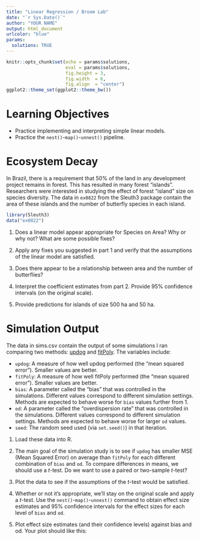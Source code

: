 ```yaml
---
title: "Linear Regression / Broom Lab"
date: "`r Sys.Date()`"
author: "YOUR NAME"
output: html_document
urlcolor: "blue"
params: 
  solutions: TRUE
---
```


```r
knitr::opts_chunk$set(echo = params$solutions, 
                      eval = params$solutions,
                      fig.height = 3, 
                      fig.width  = 6,
                      fig.align  = "center")
ggplot2::theme_set(ggplot2::theme_bw())
```

# Learning Objectives

- Practice implementing and interpreting simple linear models.
- Practice the `nest()`-`map()`-`unnest()` pipeline.

# Ecosystem Decay

In Brazil, there is a requirement that 50% of the land in any development
project remains in forest. This has resulted in many forest "islands". 
Researchers were interested in studying the effect of forest "island" size
on species diversity. The data in `ex0822` from the Sleuth3 package
contain the area of these islands and the number of 
butterfly species in each island.

```r
library(Sleuth3)
data("ex0822")
```

1. Does a linear model appear appropriate for Species on Area? Why or why 
   not? What are some possible fixes?

2. Apply any fixes you suggested in part 1 and verify that the assumptions
   of the linear model are satisfied.

3. Does there appear to be a relationship between area and the number of 
   butterflies?
    
4. Interpret the coefficient estimates from part 2. Provide 95% confidence
   intervals (on the original scale).
    
5. Provide predictions for islands of size 500 ha and 50 ha.
   
# Simulation Output

The data in sims.csv contain the output of some simulations I ran
comparing two methods: [updog](https://cran.r-project.org/package=updog) and 
[fitPoly](https://cran.r-project.org/package=fitPoly). The variables include:

- `updog`: A measure of how well updog performed (the "mean squared error"). 
  Smaller values are better.
- `fitPoly`: A measure of how well fitPoly performed (the "mean squared error").
  Smaller values are better.
- `bias`: A parameter called the "bias" that was controlled in the simulations.
  Different values correspond to different simulation settings. Methods are
  expected to behave worse for `bias` values further from 1.
- `od`: A parameter called the "overdispersion rate" that was controlled
  in the simulations. Different values correspond to different simulation
  settings. Methods are expected to behave worse for larger `od` values.
- `seed`: The random seed used (via `set.seed()`) in that iteration.


1. Load these data into R.
    
2. The main goal of the simulation study is to see if `updog` has 
   smaller MSE (Mean Squared Error) on average than `fitPoly` for each 
   different combination of `bias` and `od`. To compare differences in
   means, we should use a $t$-test. Do we want to use a paired or two-sample 
   $t$-test?
    
3. Plot the data to see if the assumptions of the $t$-test would be satisfied.

4. Whether or not it's appropriate, we'll stay on the original scale and
   apply a $t$-test. Use the `nest()`-`map()`-`unnest()` command to 
   obtain effect size estimates and 95% confidence intervals for the
   effect sizes for each level of `bias` and `od`.
   
5. Plot effect size estimates (and their confidence levels) against
   bias and od. Your plot should like this:
